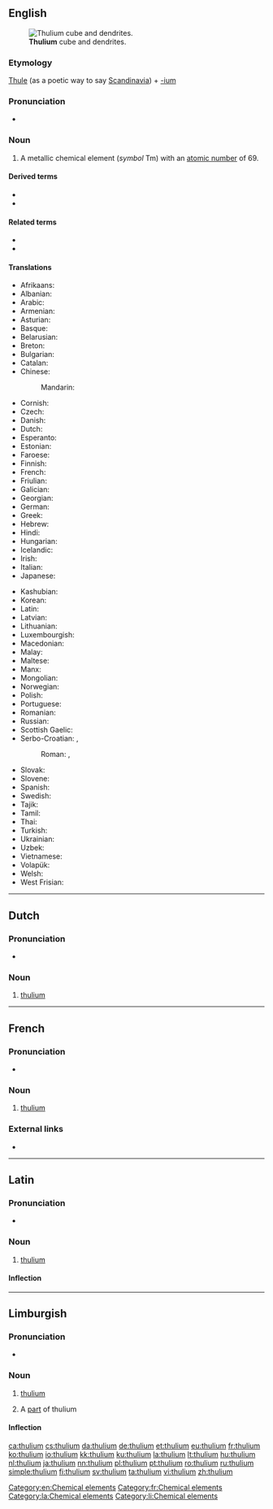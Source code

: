 {{also|Thulium}}
==English==
{{wikipedia}}
{{elements|Tm|erbium|Er|ytterbium|Yb}}
[[File:Thulium sublimed dendritic and 1cm3 cube.jpg|thumb|'''Thulium''' cube and dendrites.]]

===Etymology===
[[Thule]] (as a poetic way to say [[Scandinavia]]) + [[-ium]]

===Pronunciation===
* {{audio|En-us-thulium.oga|Audio (US)|lang=en}}

===Noun===
{{en-noun|-}}

# A metallic chemical element (''symbol'' Tm) with an [[atomic number]] of 69.

====Derived terms====
* {{l|en|thulia}}
* {{l|en|thulium oxide}}

====Related terms====
* {{l|en|Thule}}
* {{l|en|thulite}}

====Translations====
{{trans-top|chemical element}}
* Afrikaans: {{t|af|tulium}}
* Albanian: {{t|sq|tulium}}
* Arabic: {{t|ar|ثُلْيُوم|tr=ṯulyum|m}}
* Armenian: {{t|hy|թուլիում}}
* Asturian: {{t|ast|tuliu|m}}
* Basque: {{t|eu|tulioa}}
* Belarusian: {{t|be|тулiй|tr=túlij|m}}
* Breton: {{t|br|tuliom}}
* Bulgarian: {{t|bg|тулий|m|tr=túlij}}
* Catalan: {{t+|ca|tuli|m}}
* Chinese:
*: Mandarin: {{t+|cmn|銩|tr=diū}}
* Cornish: {{t|kw|thulyum}}
* Czech: {{t+|cs|thulium}}
* Danish: {{t+|da|thulium}}
* Dutch: {{t+|nl|thulium|n}}
* Esperanto: {{t|eo|tulio}}
* Estonian: {{t+|et|tuulium}}
* Faroese: {{t|fo|thulium}}
* Finnish: {{t+|fi|tulium}}
* French: {{t+|fr|thulium|m}}
* Friulian: {{t|fur|tuli}}
* Galician: {{t+|gl|tulio|m}}
* Georgian: {{t|ka|თულიუმი}}
* German: {{t+|de|Thulium|n}}
* Greek: {{t+|el|θούλιο|n}}
* Hebrew: {{t+|he|תוליום|tr=túlyum}}
* Hindi: {{t|hi|व्याहरिला|tr=vyaaharilaa|sc=Deva}}
* Hungarian: {{t+|hu|túlium}}
* Icelandic: {{t+|is|túlín}}
* Irish: {{t|ga|túiliam}}
* Italian: {{t+|it|tulio|m}}
* Japanese: {{t+|ja|ツリウム|tr=tsuriumu}}
{{trans-mid}}
* Kashubian: {{t|csb|tul}}
* Korean: {{t+|ko|툴륨|tr=tullyum}}
* Latin: {{t+|la|thulium}}
* Latvian: {{t|lv|tūlijs}}
* Lithuanian: {{t+|lt|tulis}}
* Luxembourgish: {{t|lb|Thulium}}
* Macedonian: {{t|mk|тулиум|tr=túlium|m}}
* Malay: {{t|ms|tulium}}
* Maltese: {{t|mt|tuljum}}
* Manx: {{t|gv|thulium}}
* Mongolian: {{t|mn|тули|tr=tuli}}
* Norwegian: {{t|no|thulium}}
* Polish: {{t+|pl|tul|m}}
* Portuguese: {{t+|pt|túlio|m}}
* Romanian: {{t+|ro|tuliu|n}}
* Russian: {{t+|ru|ту́лий|m}}
* Scottish Gaelic: {{t|gd|tùiliam}}
* Serbo-Croatian: {{t|sh|тулиjум|m}}, {{t|sh|тулиj|m}}
*: Roman: {{t|sh|tulijum|m}}, {{t+|sh|tulij|m}}
* Slovak: {{t|sk|thulium}}
* Slovene: {{t+|sl|tulij}}
* Spanish: {{t+|es|tulio|m}}
* Swedish: {{t+|sv|tulium}}
* Tajik: {{t|tg|tuli'}}
* Tamil: {{t|ta|துலியம்|tr=tuliyam}}
* Thai: {{t|th|ทูเลียม|tr=thūliam}}
* Turkish: {{t+|tr|tulyum}}
* Ukrainian: {{t|uk|тулiй|tr=túlij|m}}
* Uzbek: {{t|uz|тулий|tr=tuliy|sc=Cyrl}}
* Vietnamese: {{t|vi|tuli}}
* Volapük: {{t+|vo|tulin}}
* Welsh: {{t|cy|thwliwm}}
* West Frisian: {{t|fy|thulium}}
{{trans-bottom}}

[[Category:en:Chemical elements]]

----

==Dutch==
{{wikipedia|lang=nl}}
{{elements|Tm|erbium|Er|ytterbium|Yb|lang=nl}}

===Pronunciation===
* {{audio|Nl-thulium.ogg|Audio|lang=nl}}

===Noun===
{{nl-noun|n|-|-}}

# [[#English|thulium]]

----

==French==
{{wikipedia|lang=fr}}

===Pronunciation===
* {{IPA|/ty.ljɔm/|lang=fr}}

===Noun===
{{fr-noun|m|-}}

# [[#English|thulium]]

===External links===
* {{R:TLFi}}

[[Category:fr:Chemical elements]]

----

==Latin==
{{wikipedia|lang=la}}

===Pronunciation===
* {{la-IPA|thūlium}}

===Noun===
{{la-noun|thūlium||thūliī|n|second}}

# [[#English|thulium]]

====Inflection====
{{la-decl-2nd-N|thūli}}

[[Category:la:Chemical elements]]

----

==Limburgish==

===Pronunciation===
* {{IPA|[ˈðy˦ʎɔ˧m]|lang=li}}

===Noun===
{{li-noun|g=n}}

# {{lb|li|uncountable}} [[thulium#English|thulium]]
# A [[part]] of thulium

====Inflection====
{{li-decl-noun-um|thuli}}

[[Category:li:Chemical elements]]

[[ca:thulium]]
[[cs:thulium]]
[[da:thulium]]
[[de:thulium]]
[[et:thulium]]
[[eu:thulium]]
[[fr:thulium]]
[[ko:thulium]]
[[io:thulium]]
[[kk:thulium]]
[[ku:thulium]]
[[la:thulium]]
[[lt:thulium]]
[[hu:thulium]]
[[nl:thulium]]
[[ja:thulium]]
[[nn:thulium]]
[[pl:thulium]]
[[pt:thulium]]
[[ro:thulium]]
[[ru:thulium]]
[[simple:thulium]]
[[fi:thulium]]
[[sv:thulium]]
[[ta:thulium]]
[[vi:thulium]]
[[zh:thulium]]